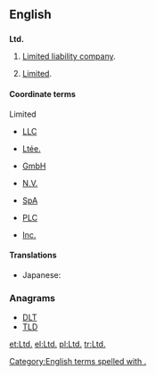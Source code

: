 ==English==

==={{abbreviation}}===
'''Ltd.'''

# {{British}} [[limited liability company|Limited liability company]].
# [[limited|Limited]].

====Coordinate terms====
;Limited
* [[LLC]] {{qualifier|English}}
* {{sense|Canada}} [[Ltée.]] {{qualifier|French}}
* {{sense|Germany}} [[GmbH]] {{qualifier|German}}
* {{sense|Netherlands}} [[N.V.]] {{qualifier|Dutch}}
* {{sense|Italy}} [[SpA]] {{qualifier|Italian}}
* {{sense|UK}} [[PLC]] {{qualifier|English}}
* {{sense|USA}} [[Inc.]] {{qualifier|English}}

====Translations====
{{trans-top}}
* Japanese: {{t|ja|有}}
{{trans-bottom}}

===Anagrams===
* [[DLT#English|DLT]] 
* [[TLD#English|TLD]]

[[Category:English terms spelled with .]]
[[et:Ltd.]]
[[el:Ltd.]]
[[pl:Ltd.]]
[[tr:Ltd.]]